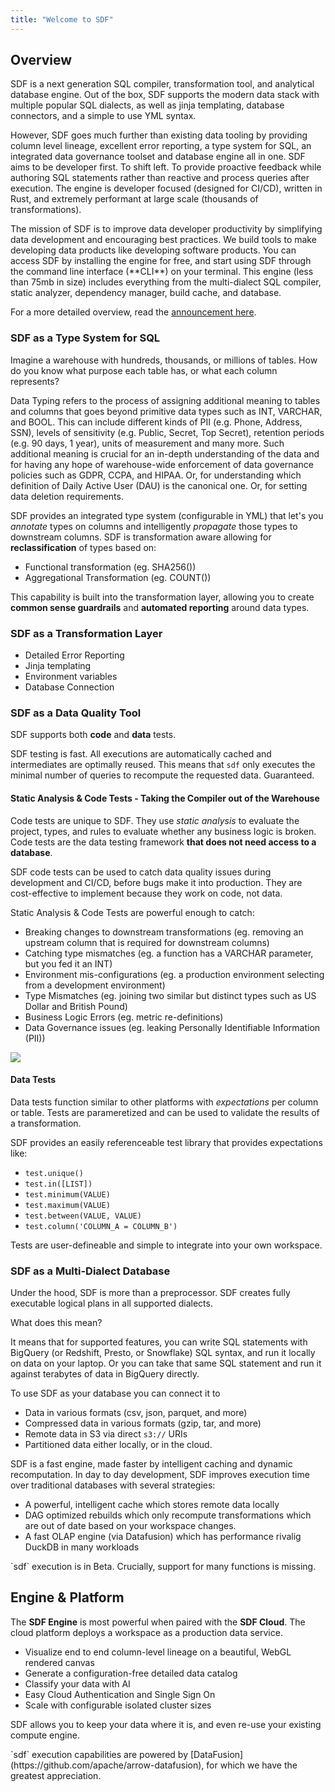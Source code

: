 ```yaml
---
title: "Welcome to SDF"
---
```


## Overview

SDF is a next generation SQL compiler, transformation tool, and analytical database engine. Out of the box, SDF supports the modern data stack with multiple popular SQL dialects, as well as jinja templating, database connectors, and a simple to use YML syntax. 

However, SDF goes much further than existing data tooling by providing column level lineage, excellent error reporting, a type system for SQL, an integrated data governance toolset and database engine all in one. SDF aims to be developer first. To shift left. To provide proactive feedback while authoring SQL statements rather than reactive and process queries after execution.
The engine is developer focused (designed for CI/CD), written in Rust, and extremely performant at large scale (thousands of transformations). 

<Tip>
The mission of SDF is to improve data developer productivity by simplifying data development and encouraging best practices. We build tools to make developing data products like developing software products.
</Tip>
You can access SDF by installing the engine for free, and start using SDF through the command line interface (**CLI**) on your terminal. This engine (less than 75mb in size) includes everything from the multi-dialect SQL compiler, static analyzer, dependency manager, build cache, and database.

For a more detailed overview, read the [announcement here](https://blog.sdf.com/p/introducing-sdf-the-semantic-data).

### SDF as a Type System for SQL
Imagine a warehouse with hundreds, thousands, or millions of tables. How do you know what purpose each table has, or what each column represents?

Data Typing refers to the process of assigning additional meaning to tables and columns that goes beyond primitive data types such as INT, VARCHAR, and BOOL. This can include different kinds of PII (e.g. Phone, Address, SSN), levels of sensitivity (e.g. Public, Secret, Top Secret), retention periods (e.g. 90 days, 1 year), units of measurement and many more. Such additional meaning is crucial for an in-depth understanding of the data and for having any hope of warehouse-wide enforcement of data governance policies such as GDPR, CCPA, and HIPAA.
Or, for understanding which definition of Daily Active User (DAU) is the canonical one. Or, for setting data deletion requirements.

SDF provides an integrated type system (configurable in YML) that let's you *annotate* types on columns and intelligently *propagate* those types to downstream columns. SDF is transformation aware allowing for **reclassification** of types based on:
* Functional transformation (eg. SHA256())
* Aggregational Transformation (eg. COUNT())

This capability is built into the transformation layer, allowing you to create **common sense guardrails** and **automated reporting** around data types.

### SDF as a Transformation Layer

* Detailed Error Reporting
* Jinja templating
* Environment variables
* Database Connection 

### SDF as a Data Quality Tool

SDF supports both **code** and **data** tests. 

SDF testing is fast. All executions are automatically cached and intermediates are
optimally reused. This means that `sdf` only executes the minimal number of
queries to recompute the requested data. Guaranteed.

#### Static Analysis & Code Tests - Taking the Compiler out of the Warehouse
Code tests are unique to SDF. They use *static analysis* to evaluate the project, types, and rules to evaluate whether any business logic is broken. Code tests are the data testing framework **that does not need access to a database**. 

SDF code tests can be used to catch data quality issues during development and CI/CD, before bugs make it into production. They are cost-effective to implement because they work on code, not data.

Static Analysis & Code Tests are powerful enough to catch:
* Breaking changes to downstream transformations (eg. removing an upstream column that is required for downstream columns)
* Catching type mismatches (eg. a function has a VARCHAR parameter, but you fed it an INT)
* Environment mis-configurations (eg. a production environment selecting from a development environment)
* Type Mismatches (eg. joining two similar but distinct types such as US Dollar and British Pound)
* Business Logic Errors (eg. metric re-definitions)
* Data Governance issues (eg. leaking Personally Identifiable Information (PII))

<img src="https://cdn.sdf.com/img/sdf-overview.png"/>

#### Data Tests
Data tests function similar to other platforms with *expectations* per column or table. Tests are parameretized and can be used to validate the results of a transformation.

SDF provides an easily referenceable test library that provides expectations like:
* `test.unique()`
* `test.in([LIST])`
* `test.minimum(VALUE)`
* `test.maximum(VALUE)`
* `test.between(VALUE, VALUE)                        `
* `test.column('COLUMN_A = COLUMN_B')`

Tests are user-defineable and simple to integrate into your own workspace.

### SDF as a Multi-Dialect Database
Under the hood, SDF is more than a preprocessor. SDF creates fully executable logical plans in all supported dialects.

What does this mean?

It means that for supported features, you can write SQL statements with BigQuery (or Redshift, Presto, or Snowflake) SQL syntax, and run it locally on data on your laptop. Or you can take that same SQL statement and run it against terabytes of data in BigQuery directly.

To use SDF as your database you can connect it to 
* Data in various formats (csv, json, parquet, and more)
* Compressed data in various formats (gzip, tar, and more)
* Remote data in S3 via direct `s3://` URIs
* Partitioned data either locally, or in the cloud.

SDF is a fast engine, made faster by intelligent caching and dynamic recomputation. In day to day development, SDF improves execution time over traditional databases with several strategies:
* A powerful, intelligent cache which stores remote data locally
* DAG optimized rebuilds which only recompute transformations which are out of date based on your workspace changes.
* A fast OLAP engine (via Datafusion) which has performance rivalig DuckDB in many workloads

<Tip>
`sdf` execution is in Beta. Crucially, support for many functions is missing. 
</Tip>

## Engine & Platform

The **SDF Engine** is most powerful when paired with the **SDF Cloud**. The cloud platform deploys a workspace as a production data service.
- Visualize end to end column-level lineage on a beautiful, WebGL rendered canvas
- Generate a configuration-free detailed data catalog
- Classify your data with AI
- Easy Cloud Authentication and Single Sign On
- Scale with configurable isolated cluster sizes

SDF allows you to keep your data where it is, and even re-use your existing compute engine. 

<Tip>
`sdf` execution capabilities are powered by [DataFusion](https://github.com/apache/arrow-datafusion), for which we have the greatest appreciation. 
</Tip>
